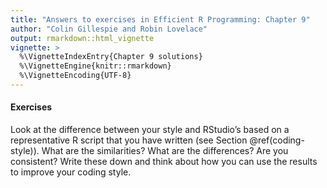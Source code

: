 ```yaml
---
title: "Answers to exercises in Efficient R Programming: Chapter 9"
author: "Colin Gillespie and Robin Lovelace"
output: rmarkdown::html_vignette
vignette: >
  %\VignetteIndexEntry{Chapter 9 solutions}
  %\VignetteEngine{knitr::rmarkdown}
  %\VignetteEncoding{UTF-8}
---
```


#### Exercises {-}

Look at the difference between your style and RStudio's based on a representative R script that you have written (see Section \@ref(coding-style)). What are the similarities? What are the differences? Are you consistent? Write these down and think about how you can use the results to improve your coding style.
